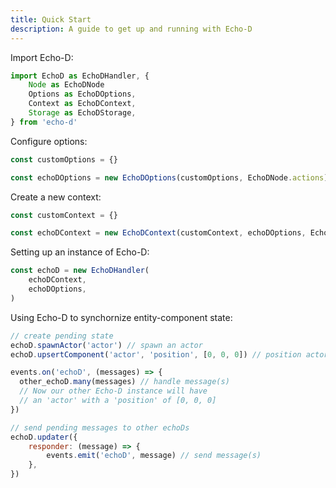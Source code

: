```yaml
---
title: Quick Start
description: A guide to get up and running with Echo-D
---
```


Import Echo-D:

```js
import EchoD as EchoDHandler, {
    Node as EchoDNode
    Options as EchoDOptions,
    Context as EchoDContext,
    Storage as EchoDStorage,
} from 'echo-d'
```

Configure options:

```js
const customOptions = {}

const echoDOptions = new EchoDOptions(customOptions, EchoDNode.actions)
```

Create a new context:

```js
const customContext = {}

const echoDContext = new EchoDContext(customContext, echoDOptions, EchoDStorage)
```

Setting up an instance of Echo-D:

```js
const echoD = new EchoDHandler(
    echoDContext,
    echoDOptions,
)
```

Using Echo-D to synchornize entity-component state:

```js
// create pending state
echoD.spawnActor('actor') // spawn an actor
echoD.upsertComponent('actor', 'position', [0, 0, 0]) // position actor
```

```js
events.on('echoD', (messages) => {
  other_echoD.many(messages) // handle message(s)
  // Now our other Echo-D instance will have
  // an 'actor' with a 'position' of [0, 0, 0]
})
```

```js
// send pending messages to other echoDs
echoD.updater({
    responder: (message) => {
        events.emit('echoD', message) // send message(s)
    },
})
```